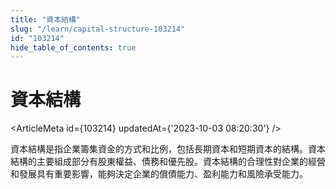 ```yaml
---
title: "資本結構"
slug: "/learn/capital-structure-103214"
id: "103214"
hide_table_of_contents: true
---
```



# 資本結構

<ArticleMeta id={103214} updatedAt={'2023-10-03 08:20:30'} />
<div className='border-solid border-b border-t-0 my-4 border-[var(--ifm-color-gray-300)]' />

資本結構是指企業籌集資金的方式和比例，包括長期資本和短期資本的結構。資本結構的主要組成部分有股東權益、債務和優先股。資本結構的合理性對企業的經營和發展具有重要影響，能夠決定企業的償債能力、盈利能力和風險承受能力。
